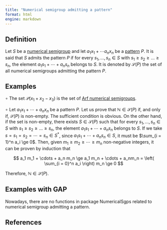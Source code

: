 ```yaml
---
title: "Numerical semigroup admitting a pattern"
format: html
engine: markdown
---
```


<!-- Definición de Num. Sem. -->

## Definition

Let $S$ be a [numerical semigroup](../Basic-concepts/Numerical-semigroup.qmd) and let $a_1 x_1 + \cdots a_n x_n$ be a [pattern](../Graphs-varieties-NS/Pattern.qmd) $P$. It is said that $S$ admits the pattern $P$ if for every $s_1, \ldots, s_n \in S$ with $s_1 \ge s_2 \ge \ldots \ge s_n$, the element $a_1s_1 + \cdots + a_n s_n$ belongs to $S$. It is denoted by $\mathcal{S}(P)$ the set of all numerical semigroups admitting the pattern $P$.

## Examples

<!-- Ejemplos de Num. Sem. -->

$\circ$ The set $\mathcal{P}(x_1 + x_2 - x_3)$ is the set of [Arf numerical semigroups](Arf-semigroup.qmd).

$\circ$ Let $a_1x_1 + \cdots + a_nx_n$ be a pattern $P$. Let us prove that $\mathbb{N} \in \mathcal{S}(P)$ if, and only if, $\mathcal{S}(P)$ is non-empty. The sufficient condition is obvious. On the other hand, if the set is non-empty, there exists $S \in \mathcal{S}(P)$ such that for every $s_1, \ldots, s_n \in S$ with $s_1 \ge s_2 \ge \ldots \ge s_n$, the element $a_1s_1 + \cdots + a_n s_n$ belongs to $S$. If we take $s = s_1 = s_2 = \cdots = s_n \in S^*$, since $a_1 s_1 + \cdots + a_n s_n \in S$, it must be $\sum_{i = 1}^n a_i \ge 0$. Then, given $m_1 \ge m_2 \ge \cdots \ge m_n$ non-negative integers, it can be proven by induction that

$$
a_1 m_1 + \cdots + a_n m_n \ge a_1 m_n + \cdots + a_nm_n = \left( \sum_{i = 0}^n a_i \right) m_n \ge 0
$$

Therefore, $\mathbb{N} \in \mathcal{S}(P)$.

## Examples with GAP

Nowadays, there are no functions in package NumericalSgps related to numerical semigroup admitting a pattern.

## References
